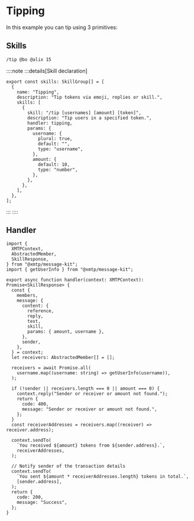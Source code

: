 # Tipping

In this example you can tip using 3 primitives:

## Skills

```bash [cmd]
/tip @bo @alix 15
```

::::note
:::details[Skill declaration]

```tsx [src/skills.ts]
export const skills: SkillGroup[] = [
  {
    name: "Tipping",
    description: "Tip tokens via emoji, replies or skill.",
    skills: [
      {
        skill: "/tip [usernames] [amount] [token]",
        description: "Tip users in a specified token.",
        handler: tipping,
        params: {
          username: {
            plural: true,
            default: "",
            type: "username",
          },
          amount: {
            default: 10,
            type: "number",
          },
        },
      },
    ],
  },
];
```

:::
::::

## Handler

```tsx [src/handler/tipping.ts]
import {
  XMTPContext,
  AbstractedMember,
  SkillResponse,
} from "@xmtp/message-kit";
import { getUserInfo } from "@xmtp/message-kit";

export async function handler(context: XMTPContext): Promise<SkillResponse> {
  const {
    members,
    message: {
      content: {
        reference,
        reply,
        text,
        skill,
        params: { amount, username },
      },
      sender,
    },
  } = context;
  let receivers: AbstractedMember[] = [];

  receivers = await Promise.all(
    username.map((username: string) => getUserInfo(username)),
  );

  if (!sender || receivers.length === 0 || amount === 0) {
    context.reply("Sender or receiver or amount not found.");
    return {
      code: 400,
      message: "Sender or receiver or amount not found.",
    };
  }
  const receiverAddresses = receivers.map((receiver) => receiver.address);

  context.sendTo(
    `You received ${amount} tokens from ${sender.address}.`,
    receiverAddresses,
  );

  // Notify sender of the transaction details
  context.sendTo(
    `You sent ${amount * receiverAddresses.length} tokens in total.`,
    [sender.address],
  );
  return {
    code: 200,
    message: "Success",
  };
}
```
